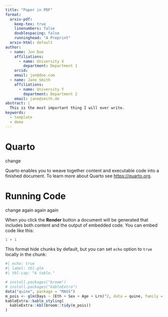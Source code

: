 ```yaml
---
title: "Paper in PDF"
format:
  arxiv-pdf:
    keep-tex: true  
    linenumbers: false
    doublespacing: false
    runninghead: "A Preprint"
  arxiv-html: default
author:
  - name: Jon Doe
    affiliations:
      - name: University X
        department: Department 1
    orcid: 
    email: jon@doe.com
  - name: Jane Smith
    affiliations:
      - name: University Y
        department: Department 2
    email: jane@smith.de
abstract: |
  This is the most important thing I will ever write.
keywords: 
  - template
  - demo
---
```


# Quarto

change

Quarto enables you to weave together content and executable code into a finished document. To learn more about Quarto see <https://quarto.org>.

# Running Code
change
again again again

When you click the **Render** button a document will be generated that includes both content and the output of embedded code. You can embed code like this:

```r
1 + 1
```

This format hide chunks by default, but you can set `echo` option to `true` locally in the chunk:

```r
#| echo: true
#| label: tbl-glm
#| tbl-cap: "A table."

# install.packages("broom")
# install.packages("kableExtra")
data("quine", package = "MASS")
m_pois <- glm(Days ~ (Eth + Sex + Age + Lrn)^2, data = quine, family = poisson)
kableExtra::kable_styling(
  kableExtra::kbl(broom::tidy(m_pois))
)
```
